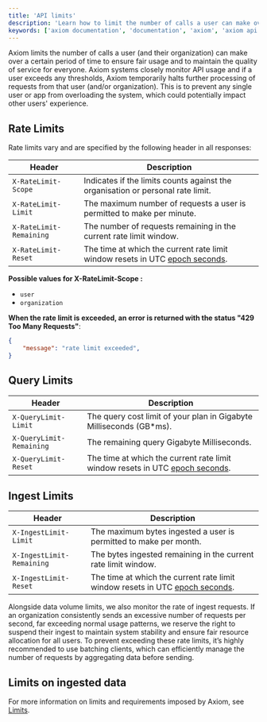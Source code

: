 ```yaml
---
title: 'API limits'
description: 'Learn how to limit the number of calls a user can make over a certain period of time.'
keywords: ['axiom documentation', 'documentation', 'axiom', 'axiom api', 'rest api', 'rest', 'rate limits', 'user', 'organization', 'query limits', 'ingest limits', 'requests', 'reset', 'scope', 'message']
---
```


Axiom limits the number of calls a user (and their organization) can make over a certain period
of time to ensure fair usage and to maintain the quality of service for everyone.
Axiom systems closely monitor API usage and if a user exceeds any thresholds, Axiom
temporarily halts further processing of requests from that user (and/or organization).
This is to prevent any single user or app from overloading the system,
which could potentially impact other users' experience.

## Rate Limits

Rate limits vary and are specified by the following header in all responses:

| Header                  | Description                                                                                                             |
| ----------------------- | ----------------------------------------------------------------------------------------------------------------------- |
| `X-RateLimit-Scope`     | Indicates if the limits counts against the organisation or personal rate limit.                                         |
| `X-RateLimit-Limit`     | The maximum number of requests a user is permitted to make per minute.                                                     |
| `X-RateLimit-Remaining` | The number of requests remaining in the current rate limit window.                                                      |
| `X-RateLimit-Reset`     | The time at which the current rate limit window resets in UTC [epoch seconds](https://en.wikipedia.org/wiki/Unix_time). |

**Possible values for X-RateLimit-Scope :**

- `user`
- `organization`

**When the rate limit is exceeded, an error is returned with the status "429 Too Many Requests"**:

```json
{
    "message": "rate limit exceeded",
}
```

## Query Limits

| Header                   | Description                                                                                                             |
| ------------------------ | ----------------------------------------------------------------------------------------------------------------------- |
| `X-QueryLimit-Limit`     | The query cost limit of your plan in Gigabyte Milliseconds (GB*ms).                                                     |
| `X-QueryLimit-Remaining` | The remaining query Gigabyte Milliseconds.                                                                              |
| `X-QueryLimit-Reset`     | The time at which the current rate limit window resets in UTC [epoch seconds](https://en.wikipedia.org/wiki/Unix_time). |

## Ingest Limits

| Header                    | Description                                                                                                             |
| ------------------------- | ----------------------------------------------------------------------------------------------------------------------- |
| `X-IngestLimit-Limit`     | The maximum bytes ingested a user is permitted to make per month.                                                       |
| `X-IngestLimit-Remaining` | The bytes ingested remaining in the current rate limit window.                                                          |
| `X-IngestLimit-Reset`     | The time at which the current rate limit window resets in UTC [epoch seconds](https://en.wikipedia.org/wiki/Unix_time). |

Alongside data volume limits, we also monitor the rate of ingest requests.
If an organization consistently sends an excessive number of requests per second,
far exceeding normal usage patterns, we reserve the right to suspend their ingest
to maintain system stability and ensure fair resource allocation for all users.
To prevent exceeding these rate limits, it’s highly recommended to use batching clients,
which can efficiently manage the number of requests by aggregating data before sending.

## Limits on ingested data

For more information on limits and requirements imposed by Axiom, see [Limits](/reference/field-restrictions).
